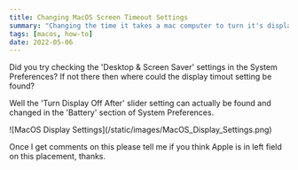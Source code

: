 ```yaml
---
title: Changing MacOS Screen Timeout Settings
summary: "Changing the time it takes a mac computer to turn it's display off"
tags: [macos, how-to]
date: 2022-05-06
---
```


Did you try checking the 'Desktop & Screen Saver' settings in the System Preferences? If not there then where could the display timout setting be found?

Well the 'Turn Display Off After' slider setting can actually be found and changed in the 'Battery' section of System Preferences.

<div className="sm:w-24">![MacOS Display Settings](/static/images/MacOS_Display_Settings.png)</div>

Once I get comments on this please tell me if you think Apple is in left field on this placement, thanks.
